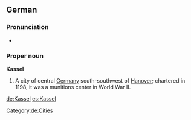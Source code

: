 ==German==
{{wikipedia}}
{{wikipedia|lang=de}}

===Pronunciation===
* {{IPA|/ˈkasl̩/|/ˈkasəl/|lang=de}}

===Proper noun===
'''Kassel'''

# A city of central [[Germany]] south-southwest of [[Hanover]]; chartered in 1198, it was a munitions center in World War II.

[[Category:de:Cities]]

[[de:Kassel]]
[[es:Kassel]]
